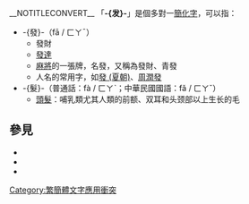 __NOTITLECONVERT__
{{wiktionarypar|髮}}
{{wiktionarypar|發}}
{{wiktionarypar|发}}
「'''-{发}-'''」是個多對一[[簡化字|簡化字]]，可以指：
*-{發}-（fā / ㄈㄚˉ）
**發財
**[[發達|發達]]
**[[麻將|麻將]]的一張牌，名發，又稱為發財、青發
**人名的常用字，如[[發_(夏朝)|發 (夏朝)]]、[[周潤發|周潤發]]
*-{髮}-（普通話：fà / ㄈㄚˋ；中華民國國語：fǎ / ㄈㄚˇ）
**[[頭髮|頭髮]]：哺乳類尤其人類的前额、双耳和头颈部以上生长的毛

== 參見 ==
* {{Lookfrom|髮}}
* {{Lookfrom|發}}
* {{Lookfrom|发}}
{{消歧义|F|Cat=一字消歧义}}
[[Category:繁簡體文字應用衝突|Category:繁簡體文字應用衝突]]